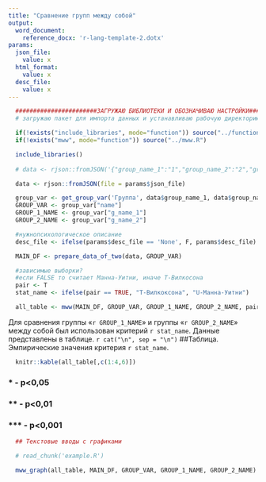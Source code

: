 ```yaml
---
title: "Сравнение групп между собой"
output:
  word_document:
    reference_docx: 'r-lang-template-2.dotx'
params:
  json_file:
    value: x
  html_format:
    value: x
  desc_file:
    value: x
---
```


```r
  #######################ЗАГРУЖАЮ БИБЛИОТЕКИ И ОБОЗНАЧИВАЮ НАСТРОЙКИ#######################
  # загружаю пакет для импорта данных и устанавливаю рабочую директорию

  if(!exists("include_libraries", mode="function")) source("../functions.R")
  if(!exists("mww", mode="function")) source("../mww.R")

  include_libraries()
  
  # data <- rjson::fromJSON('{"group_name_1":"1","group_name_2":"2","group_count_1":"1","group_count_2":"2","group_data_1":{"шкала":{"1":1},"Шкала 2":{"1":1},"Шкала 3":{"1":1}},"group_data_2":{"шкала":{"1":1,"2":1},"Шкала 2":{"1":1,"2":1},"Шкала 3":{"1":1,"2":1}}}')

  data <- rjson::fromJSON(file = params$json_file)

  group_var <- get_group_var('Группа', data$group_name_1, data$group_name_2)
  GROUP_VAR <- group_var["name"]
  GROUP_1_NAME <- group_var["g_name_1"]
  GROUP_2_NAME <- group_var["g_name_2"]

  #нужнопсихологическое описание
  desc_file <- ifelse(params$desc_file == 'None', F, params$desc_file)

  MAIN_DF <- prepare_data_of_two(data, GROUP_VAR)

  #зависимые выборки?
  #если FALSE то считает Манна-Уитни, иначе Т-Вилкосона
  pair <- T
  stat_name <- ifelse(pair == TRUE, "Т-Вилкоксона", "U-Манна-Уитни")

  all_table <- mww(MAIN_DF, GROUP_VAR, GROUP_1_NAME, GROUP_2_NAME, pair, desc_file)

```
Для сравнения группы «`r GROUP_1_NAME`» и группы «`r GROUP_2_NAME`» между собой был использован критерий `r stat_name`. Данные представлены в таблице.
`r cat("\n", sep = "\n")`
##Таблица. Эмпирические значения критерия `r stat_name`.
```r
  knitr::kable(all_table[,c(1:4,6)])
```

### * - p<0,05
### ** - p<0,01
### *** - p<0,001

```r

  ## Текстовые вводы с графиками

  # read_chunk('example.R')

  mww_graph(all_table, MAIN_DF, GROUP_VAR, GROUP_1_NAME, GROUP_2_NAME)

```